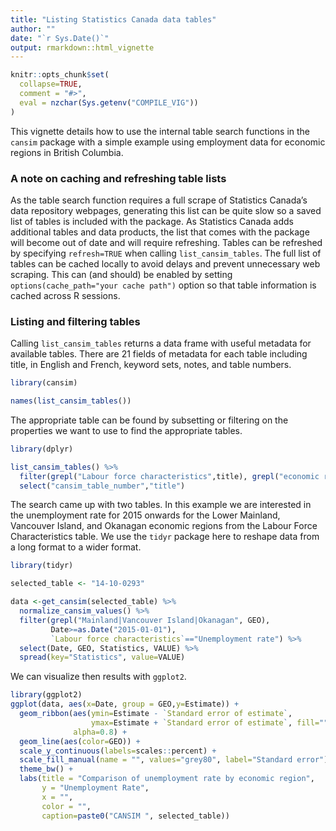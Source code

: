 ```yaml
---
title: "Listing Statistics Canada data tables"
author: ""
date: "`r Sys.Date()`"
output: rmarkdown::html_vignette
---
```


```r
knitr::opts_chunk$set(
  collapse=TRUE,
  comment = "#>",
  eval = nzchar(Sys.getenv("COMPILE_VIG"))
)
```
This vignette details how to use the internal table search functions in the `cansim` package with a simple example using employment data for economic regions in British Columbia. 

### A note on caching and refreshing table lists

As the table search function requires a full scrape of Statistics Canada's data repository webpages, generating this list can be quite slow so a saved list of tables is included with the package. As Statistics Canada adds additional tables and data products, the list that comes with the package will become out of date and will require refreshing. Tables can be refreshed by specifying `refresh=TRUE` when calling `list_cansim_tables`. The full list of tables can be cached locally to avoid delays and prevent unnecessary web scraping. This can (and should) be enabled by setting `options(cache_path="your cache path")` option so that table information is cached across R sessions.

### Listing and filtering tables

Calling `list_cansim_tables` returns a data frame with useful metadata for available tables. There are 21 fields of metadata for each table including title, in English and French, keyword sets, notes, and table numbers. 
```r
library(cansim)

names(list_cansim_tables())
```
The appropriate table can be found by subsetting or filtering on the properties we want to use to find the appropriate tables. 
```r
library(dplyr)

list_cansim_tables() %>% 
  filter(grepl("Labour force characteristics",title), grepl("economic region",title)) %>% 
  select("cansim_table_number","title")
```
The search came up with two tables. In this example we are interested in the unemployment rate for 2015 onwards for the Lower Mainland, Vancouver Island, and Okanagan economic regions from the Labour Force Characteristics table. We use the `tidyr` package here to reshape data from a long format to a wider format. 
```r
library(tidyr)

selected_table <- "14-10-0293"

data <-get_cansim(selected_table) %>% 
  normalize_cansim_values() %>%
  filter(grepl("Mainland|Vancouver Island|Okanagan", GEO),
         Date>=as.Date("2015-01-01"),
         `Labour force characteristics`=="Unemployment rate") %>%
  select(Date, GEO, Statistics, VALUE) %>%
  spread(key="Statistics", value=VALUE)
```
We can visualize then results with `ggplot2`. 
```r
library(ggplot2)
ggplot(data, aes(x=Date, group = GEO,y=Estimate)) +
  geom_ribbon(aes(ymin=Estimate - `Standard error of estimate`,
                  ymax=Estimate + `Standard error of estimate`, fill=""),
              alpha=0.8) +
  geom_line(aes(color=GEO)) +
  scale_y_continuous(labels=scales::percent) +
  scale_fill_manual(name = "", values="grey80", label="Standard error") +
  theme_bw() + 
  labs(title = "Comparison of unemployment rate by economic region",
       y = "Unemployment Rate", 
       x = "",
       color = "",
       caption=paste0("CANSIM ", selected_table))
```


